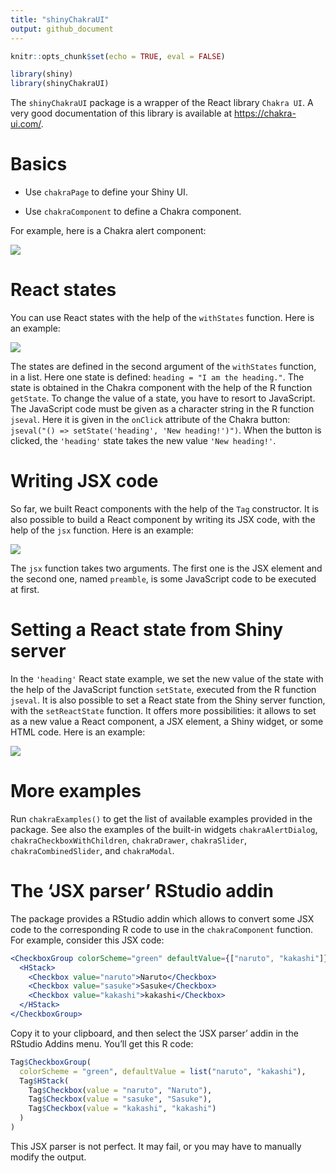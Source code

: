 ```yaml
---
title: "shinyChakraUI"
output: github_document
---
```


```r
knitr::opts_chunk$set(echo = TRUE, eval = FALSE)
```

```r
library(shiny)
library(shinyChakraUI)
```

The `shinyChakraUI` package is a wrapper of the React library `Chakra UI`. A 
very good documentation of this library is available at 
<https://chakra-ui.com/>.

# Basics

- Use `chakraPage` to define your Shiny UI.

- Use `chakraComponent` to define a Chakra component.

For example, here is a Chakra alert component:

![](https://raw.githubusercontent.com/stla/shinyChakraUI/main/inst/screenshots/chakraAlert.png)

# React states

You can use React states with the help of the `withStates` function. Here is an 
example:

![](https://raw.githubusercontent.com/stla/shinyChakraUI/main/inst/screenshots/withStates.gif)

The states are defined in the second argument of the `withStates` function, in 
a list. Here one state is defined: `heading = "I am the heading."`. The state 
is obtained in the Chakra component with the help of the R function `getState`. 
To change the value of a state, you have to resort to JavaScript. The JavaScript 
code must be given as a character string in the R function `jseval`. Here it is 
given in the `onClick` attribute of the Chakra button: 
`jseval("() => setState('heading', 'New heading!')")`. When the button is 
clicked, the `'heading'` state takes the new value `'New heading!'`.

# Writing JSX code

So far, we built React components with the help of the `Tag` constructor. It is 
also possible to build a React component by writing its JSX code, with the help 
of the `jsx` function. Here is an example:

![](https://raw.githubusercontent.com/stla/shinyChakraUI/main/inst/screenshots/jsx.gif)

The `jsx` function takes two arguments. The first one is the JSX element and 
the second one, named `preamble`, is some JavaScript code to be executed at first. 

# Setting a React state from Shiny server

In the `'heading'` React state example, we set the new value of the state with 
the help of the JavaScript function `setState`, executed from the R function 
`jseval`. It is also possible to set a React state from the Shiny server function, 
with the `setReactState` function. It offers more possibilities: it allows to 
set as a new value a React component, a JSX element, a Shiny widget, or some 
HTML code. Here is an example:

![](https://raw.githubusercontent.com/stla/shinyChakraUI/main/inst/screenshots/setReactState.gif)

# More examples

Run `chakraExamples()` to get the list of available examples provided in the 
package. See also the examples of the built-in widgets `chakraAlertDialog`, 
`chakraCheckboxWithChildren`, `chakraDrawer`, `chakraSlider`, 
`chakraCombinedSlider`, and `chakraModal`.

# The 'JSX parser' RStudio addin

The package provides a RStudio addin which allows to convert some JSX code to 
the corresponding R code to use in the `chakraComponent` function. For example, 
consider this JSX code:

```jsx
<CheckboxGroup colorScheme="green" defaultValue={["naruto", "kakashi"]}>
  <HStack>
    <Checkbox value="naruto">Naruto</Checkbox>
    <Checkbox value="sasuke">Sasuke</Checkbox>
    <Checkbox value="kakashi">kakashi</Checkbox>
  </HStack>
</CheckboxGroup>
```

Copy it to your clipboard, and then select the 'JSX parser' addin in the 
RStudio Addins menu. You'll get this R code:

```r
Tag$CheckboxGroup(
  colorScheme = "green", defaultValue = list("naruto", "kakashi"),
  Tag$HStack(
    Tag$Checkbox(value = "naruto", "Naruto"),
    Tag$Checkbox(value = "sasuke", "Sasuke"),
    Tag$Checkbox(value = "kakashi", "kakashi")
  )
)
```

This JSX parser is not perfect. It may fail, or you may have to manually modify 
the output.
